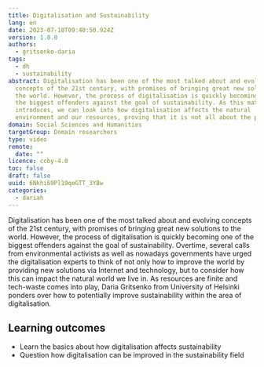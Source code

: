 ```yaml
---
title: Digitalisation and Sustainability
lang: en
date: 2023-07-18T09:40:50.924Z
version: 1.0.0
authors:
  - gritsenko-daria
tags:
  - dh
  - sustainability
abstract: Digitalisation has been one of the most talked about and evolving
  concepts of the 21st century, with promises of bringing great new solutions to
  the world. However, the process of digitalisation is quickly becoming one of
  the biggest offenders against the goal of sustainability. As this material
  introduces, we can look into how digitalisation affects the natural
  environment and our resources, proving that it is not all about the pros.
domain: Social Sciences and Humanities
targetGroup: Domain researchers
type: video
remote:
  date: ""
licence: ccby-4.0
toc: false
draft: false
uuid: 6Nkhi69Pl19qeGTT_3YBw
categories:
  - dariah
---
```

Digitalisation has been one of the most talked about and evolving concepts of the 21st century, with promises of bringing great new solutions to the world. However, the process of digitalisation is quickly becoming one of the biggest offenders against the goal of sustainability. Overtime, several calls from environmental activists as well as nowadays governments have urged the digitalisation experts to think of not only how to improve the world by providing new solutions via Internet and technology, but to consider how this can impact the natural world we live in. As resources are finite and tech-waste comes into play, Daria Gritsenko from University of Helsinki ponders over how to potentially improve sustainability within the area of digitalisation.

## Learning outcomes

- Learn the basics about how digitalisation affects sustainability
- Question how digitalisation can be improved in the sustainability field

<VideoCard provider="uni-helsinki" id="29e86643-691c-456b-b6f1-44d8bcc53cd7" title="Digitalisation and Sustainability" subtitle="Click here to view" image="images/screenshot-2023-07-18-at-13.06.22.png" />